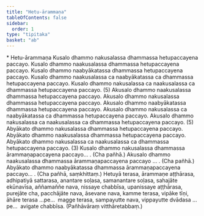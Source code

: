 ```yaml
---
title: "Hetu-ārammaṇa"
tableOfContents: false
sidebar:
  order: 1
type: "tipitaka"
basket: "ab"
---
```



<DynamicBreadcrumb />

<Paragraph type="center">
* Hetu-ārammaṇa
</Paragraph>

<Division number="8">

<Paragraph number="17">
Kusalo dhammo nakusalassa dhammassa hetupaccayena paccayo. Kusalo dhammo naakusalassa dhammassa hetupaccayena paccayo. Kusalo dhammo naabyākatassa dhammassa hetupaccayena paccayo. Kusalo dhammo naakusalassa ca naabyākatassa ca dhammassa hetupaccayena paccayo. Kusalo dhammo nakusalassa ca naakusalassa ca dhammassa hetupaccayena paccayo. (5)
</Paragraph>

</Division>
<Division number="9">

<Paragraph number="18">
Akusalo dhammo naakusalassa dhammassa hetupaccayena paccayo. Akusalo dhammo nakusalassa dhammassa hetupaccayena paccayo. Akusalo dhammo naabyākatassa dhammassa hetupaccayena paccayo. Akusalo dhammo nakusalassa ca naabyākatassa ca dhammassa hetupaccayena paccayo. Akusalo dhammo nakusalassa ca naakusalassa ca dhammassa hetupaccayena paccayo. (5)
</Paragraph>

<Paragraph number="19">
Abyākato dhammo nakusalassa dhammassa hetupaccayena paccayo. Abyākato dhammo naakusalassa dhammassa hetupaccayena paccayo. Abyākato dhammo nakusalassa ca naakusalassa ca dhammassa hetupaccayena paccayo. (3)
</Paragraph>

</Division>
<Division number="10">

<Paragraph number="20">
Kusalo dhammo nakusalassa dhammassa ārammaṇapaccayena paccayo… . (Cha pañhā.)
</Paragraph>

<Paragraph number="21">
Akusalo dhammo naakusalassa dhammassa ārammaṇapaccayena paccayo … . (Cha pañhā.)
</Paragraph>

<Paragraph number="22">
Abyākato dhammo naabyākatassa dhammassa ārammaṇapaccayena paccayo… . (Cha pañhā, saṃkhittaṃ.)
</Paragraph>

</Division>
<Division number="11">

<Paragraph number="23">
Hetuyā terasa, ārammaṇe aṭṭhārasa, adhipatiyā sattarasa, anantare soḷasa, samanantare soḷasa, sahajāte ekūnavīsa, aññamaññe nava, nissaye chabbīsa, upanissaye aṭṭhārasa, purejāte cha, pacchājāte nava, āsevane nava, kamme terasa, vipāke tīṇi, āhāre terasa …pe…  magge terasa, sampayutte nava, vippayutte dvādasa …pe…  avigate chabbīsa. (Pañhāvāraṃ vitthāretabbaṃ.)
</Paragraph>
</Division>